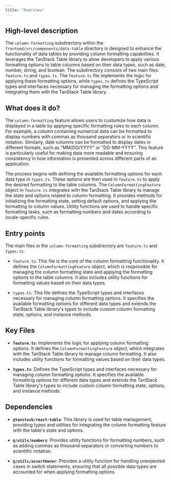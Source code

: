 ```yaml
---
title: "Overview"
---
```


## High-level description

The `column-formatting` subdirectory within the `frontend/src/components/data-table` directory is designed to enhance the functionality of data tables by providing column formatting capabilities. It leverages the TanStack Table library to allow developers to apply various formatting options to table columns based on their data types, such as date, number, string, and boolean. The subdirectory consists of two main files: `feature.ts` and `types.ts`. The `feature.ts` file implements the logic for applying these formatting options, while `types.ts` defines the TypeScript types and interfaces necessary for managing the formatting options and integrating them with the TanStack Table library.

## What does it do?

The `column-formatting` feature allows users to customize how data is displayed in a table by applying specific formatting rules to each column. For example, a column containing numerical data can be formatted to display numbers with commas as thousand separators or in scientific notation. Similarly, date columns can be formatted to display dates in different formats, such as "MM/DD/YYYY" or "DD-MM-YYYY". This feature is particularly useful for making data more readable and ensuring consistency in how information is presented across different parts of an application.

The process begins with defining the available formatting options for each data type in `types.ts`. These options are then used in `feature.ts` to apply the desired formatting to the table columns. The `ColumnFormattingFeature` object in `feature.ts` integrates with the TanStack Table library to manage the state and options related to column formatting. It provides methods for initializing the formatting state, setting default options, and applying the formatting to column values. Utility functions are used to handle specific formatting tasks, such as formatting numbers and dates according to locale-specific rules.

## Entry points

The main files in the `column-formatting` subdirectory are `feature.ts` and `types.ts`. 

- `feature.ts`: This file is the core of the column formatting functionality. It defines the `ColumnFormattingFeature` object, which is responsible for managing the column formatting state and applying the formatting options to the table columns. It also includes utility functions for formatting values based on their data types.

- `types.ts`: This file defines the TypeScript types and interfaces necessary for managing column formatting options. It specifies the available formatting options for different data types and extends the TanStack Table library's types to include custom column formatting state, options, and instance methods.

## Key Files

- **`feature.ts`**: Implements the logic for applying column formatting options. It defines the `ColumnFormattingFeature` object, which integrates with the TanStack Table library to manage column formatting. It also includes utility functions for formatting values based on their data types.

- **`types.ts`**: Defines the TypeScript types and interfaces necessary for managing column formatting options. It specifies the available formatting options for different data types and extends the TanStack Table library's types to include custom column formatting state, options, and instance methods.

## Dependencies

- **`@tanstack/react-table`**: This library is used for table management, providing types and utilities for integrating the column formatting feature with the table's state and options.

- **`@/utils/numbers`**: Provides utility functions for formatting numbers, such as adding commas as thousand separators or converting numbers to scientific notation.

- **`@/utils/assertNever`**: Provides a utility function for handling unexpected cases in switch statements, ensuring that all possible data types are accounted for when applying formatting options.